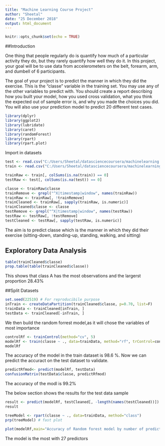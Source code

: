 ---
title: "Machine Learning Course Project"
author: "Sheetal"
date: "25 December 2018"
output: html_document
---

```{r setup, include=FALSE}
knitr::opts_chunk$set(echo = TRUE)
```

##Introduction

One thing that people regularly do is quantify how much of a particular activity they do, but they rarely quantify how well they do it. In this project, your goal will be to use data from accelerometers on the belt, forearm, arm, and dumbell of 6 participants.

The goal of your project is to predict the manner in which they did the exercise. This is the "classe" variable in the training set. You may use any of the other variables to predict with. You should create a report describing how you built your model, how you used cross validation, what you think the expected out of sample error is, and why you made the choices you did. You will also use your prediction model to predict 20 different test cases.

```{r}
library(dplyr)
library(ggplot2)
library(lubridate)
library(caret)
library(randomForest)
library(rpart)
library(rpart.plot)
```
Import in datasets

```{r}
test <- read.csv("C:/Users/Sheetal/datasciencecoursera/machinelearning project/pml-testing.csv")
train <- read.csv("C:/Users/Sheetal/datasciencecoursera/machinelearning project/pml-training.csv")

trainRaw <- train[, colSums(is.na(train)) == 0] 
testRaw <- test[, colSums(is.na(test)) == 0] 

classe <- trainRaw$classe
trainRemove <- grepl("^X|timestamp|window", names(trainRaw))
trainRaw <- trainRaw[, !trainRemove]
trainCleaned <- trainRaw[, sapply(trainRaw, is.numeric)]
trainCleaned$classe <- classe
testRemove <- grepl("^X|timestamp|window", names(testRaw))
testRaw <- testRaw[, !testRemove]
testCleaned <- testRaw[, sapply(testRaw, is.numeric)]
```

The aim is to predict classe which is the manner in which they did their exercise (sitting-down, standing-up, standing, walking, and sitting)

## Exploratory Data Analysis

```{r}
table(trainCleaned$classe)
prop.table(table(trainCleaned$classe)) 
```

This shows that class A has the most observations and the largerst proportion 28.43%

##Split Datasets
```{r, cache = T}
set.seed(22519) # For reproducibile purpose
inTrain <- createDataPartition(trainCleaned$classe, p=0.70, list=F)
trainData <- trainCleaned[inTrain, ]
testData <- trainCleaned[-inTrain, ]
```

We then build the random forrest model,as it will chose the variables of most importance

```{r, cache = T}
controlRf <- trainControl(method="cv", 5)
modelRf <- train(classe ~ ., data=trainData, method="rf", trControl=controlRf, ntree=25)
modelRf
```

The accuracy of the model in the train dataset is 98.6 %. Now we can predict the accuract on the test dataset to validate.
```{r, cache = T}
predictRfmod<- predict(modelRf, testData)
confusionMatrix(testData$classe, predictRfmod)
```

The accuracy of the modl is 99.2%

The below section shows the results for the test data sample

```{r, cache = T}
result <- predict(modelRf, testCleaned[, -length(names(testCleaned))])
result
```  


```{r, cache = T}
treeModel <- rpart(classe ~ ., data=trainData, method="class")
prp(treeModel) # fast plot
```


```{r, cache = T}
plot(modelRf,main="Accuracy of Random forest model by number of predictors")
```



The model is the most with 27 predictors